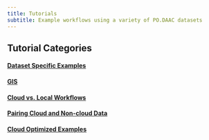 ```yaml
---
title: Tutorials
subtitle: Example workflows using a variety of PO.DAAC datasets
---
```


## Tutorial Categories

#### [Dataset Specific Examples](DatasetSpecificExamples.qmd)

#### [GIS](GIS.qmd)

#### [Cloud vs. Local Workflows](CloudvsLocalWorkflows.qmd)

#### [Pairing Cloud and Non-cloud Data](PairingCloudNoncloudData.qmd)

#### [Cloud Optimized Examples](CloudOptimizedExamples.qmd)
